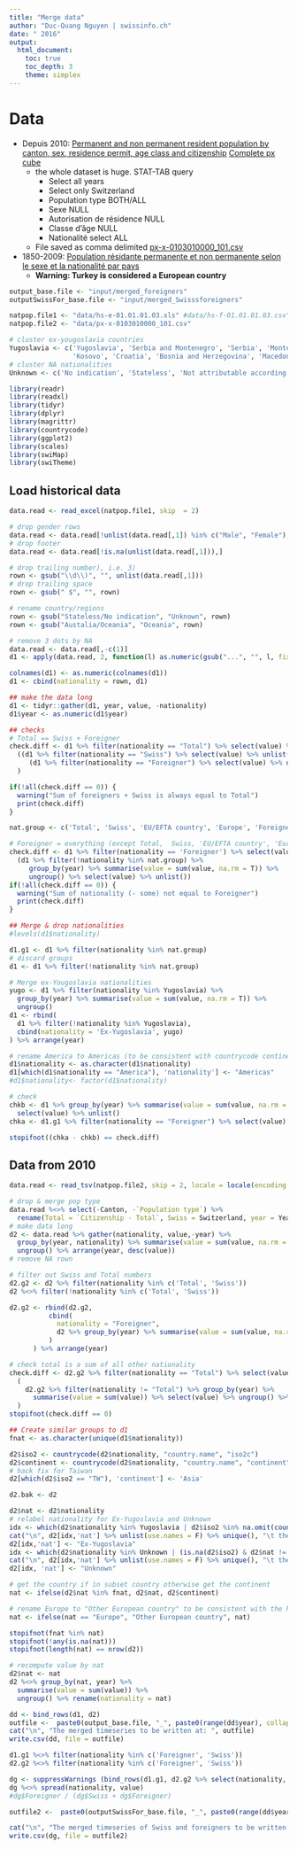 ```yaml
---
title: "Merge data"
author: "Duc-Quang Nguyen | swissinfo.ch"
date: " 2016"
output: 
  html_document:
    toc: true
    toc_depth: 3
    theme: simplex
---
```


# Data

* Depuis 2010: [Permanent and non permanent resident population by canton, sex, residence permit, age class and citizenship](https://www.pxweb.bfs.admin.ch/Selection.aspx?px_language=en&px_db=px-x-0103010000_101&px_tableid=px-x-0103010000_101%5Cpx-x-0103010000_101.px&px_type=PX) [Complete px cube](https://www.pxweb.bfs.admin.ch/DownloadFile.aspx?file=px-x-0103010000_101)
  * the whole dataset is huge. STAT-TAB query
      * Select all years
      * Select only Switzerland
      * Population type BOTH/ALL
      * Sexe NULL
      * Autorisation de résidence NULL
      * Classe d'âge NULL
      * Nationalité select ALL
  * File saved as comma delimited [px-x-0103010000_101.csv](data/px-x-0103010000_101.csv)

* 1850-2009: [Population résidante permanente et non permanente selon le sexe et la nationalité par pays](https://www.bfs.admin.ch/bfs/fr/home/statistiques/catalogues-banques-donnees.assetdetail.hs-f-01.01.01.03.html)
   * **Warning: Turkey is considered a European country**

```r
output_base.file <- "input/merged_foreigners"
outputSwissFor_base.file <- "input/merged_Swisssforeigners"

natpop.file1 <- "data/hs-e-01.01.01.03.xls" #data/hs-f-01.01.01.03.csv"
natpop.file2 <- "data/px-x-0103010000_101.csv"

# cluster ex-yougoslavia countries
Yugoslavia <- c('Yugoslavia', 'Serbia and Montenegro', 'Serbia', 'Montenegro', 
                'Kosovo', 'Croatia', 'Bosnia and Herzegovina', 'Macedonia')
# cluster NA nationalities
Unknown <- c('No indication', 'Stateless', 'Not attributable according to current borders')

library(readr)
library(readxl)
library(tidyr)
library(dplyr)
library(magrittr)
library(countrycode)
library(ggplot2)
library(scales)
library(swiMap)
library(swiTheme)
```

## Load historical data

```r
data.read <- read_excel(natpop.file1, skip  = 2)

# drop gender rows
data.read <- data.read[!unlist(data.read[,1]) %in% c("Male", "Female"),]
# drop footer
data.read <- data.read[!is.na(unlist(data.read[,1])),]

# drop trailing number), i.e. 3)
rown <- gsub("\\d\\)", "", unlist(data.read[,1]))
# drop trailing space
rown <- gsub(" $", "", rown)

# rename country/regions
rown <- gsub("Stateless/No indication", "Unknown", rown)
rown <- gsub("Austalia/Oceania", "Oceania", rown)

# remove 3 dots by NA
data.read <- data.read[,-c(1)]
d1 <- apply(data.read, 2, function(l) as.numeric(gsub("...", "", l, fixed = T))) %>% as.data.frame()

colnames(d1) <- as.numeric(colnames(d1))
d1 <- cbind(nationality = rown, d1)

## make the data long
d1 <- tidyr::gather(d1, year, value, -nationality)
d1$year <- as.numeric(d1$year)

## checks
# Total == Swiss + Foreigner
check.diff <- d1 %>% filter(nationality == "Total") %>% select(value) %>% unlist() - 
  ((d1 %>% filter(nationality == "Swiss") %>% select(value) %>% unlist()) + 
     (d1 %>% filter(nationality == "Foreigner") %>% select(value) %>% unlist())
  )

if(!all(check.diff == 0)) {
  warning("Sum of foreigners + Swiss is always equal to Total")
  print(check.diff)
}

nat.group <- c('Total', 'Swiss', 'EU/EFTA country', 'Europe', 'Foreigner')

# Foreigner = everything (except Total,  Swiss, 'EU/EFTA country', 'Europe')
check.diff <- d1 %>% filter(nationality == 'Foreigner') %>% select(value) %>% unlist() - 
  (d1 %>% filter(!nationality %in% nat.group) %>% 
     group_by(year) %>% summarise(value = sum(value, na.rm = T)) %>% 
     ungroup() %>% select(value) %>% unlist())
if(!all(check.diff == 0)) {
  warning("Sum of nationality (- some) not equal to Foreigner")
  print(check.diff)
}

## Merge & drop nationalities
#levels(d1$nationality)

d1.g1 <- d1 %>% filter(nationality %in% nat.group)
# discard groups
d1 <- d1 %>% filter(!nationality %in% nat.group)

# Merge ex-Yougoslavia nationalities
yugo <- d1 %>% filter(nationality %in% Yugoslavia) %>%
  group_by(year) %>% summarise(value = sum(value, na.rm = T)) %>%
  ungroup()
d1 <- rbind(
  d1 %>% filter(!nationality %in% Yugoslavia),
  cbind(nationality = 'Ex-Yugoslavia', yugo)
) %>% arrange(year)

# rename America to Americas (to be consistent with countrycode continent)
d1$nationality <- as.character(d1$nationality)
d1[which(d1$nationality == "America"), 'nationality'] <- "Americas"
#d1$nationality<- factor(d1$nationality)

# check
chkb <- d1 %>% group_by(year) %>% summarise(value = sum(value, na.rm = T)) %>%
  select(value) %>% unlist()
chka <- d1.g1 %>% filter(nationality == "Foreigner") %>% select(value) %>% unlist()

stopifnot((chka - chkb) == check.diff)
```

## Data from 2010

```r
data.read <- read_tsv(natpop.file2, skip = 2, locale = locale(encoding = "latin1"))

# drop & merge pop type
data.read %<>% select(-Canton, -`Population type`) %>%
  rename(Total = `Citizenship - Total`, Swiss = Switzerland, year = Year)
# make data long
d2 <- data.read %>% gather(nationality, value,-year) %>%
  group_by(year, nationality) %>% summarise(value = sum(value, na.rm = T)) %>%
  ungroup() %>% arrange(year, desc(value))
# remove NA rown

# filter out Swiss and Total numbers
d2.g2 <- d2 %>% filter(nationality %in% c('Total', 'Swiss'))
d2 %<>% filter(!nationality %in% c('Total', 'Swiss'))

d2.g2 <- rbind(d2.g2,
          cbind(
            nationality = "Foreigner", 
            d2 %>% group_by(year) %>% summarise(value = sum(value, na.rm = T)) %>% ungroup()
          ) 
      ) %>% arrange(year)

# check total is a sum of all other nationality
check.diff <- d2.g2 %>% filter(nationality == "Total") %>% select(value) %>% unlist() -
  (
    d2.g2 %>% filter(nationality != "Total") %>% group_by(year) %>%
      summarise(value = sum(value)) %>% select(value) %>% ungroup() %>% unlist()
  )
stopifnot(check.diff == 0)

## Create similar groups to d1
fnat <- as.character(unique(d1$nationality))

d2$iso2 <- countrycode(d2$nationality, "country.name", "iso2c")
d2$continent <- countrycode(d2$nationality, "country.name", "continent")
# hack fix for Taiwan
d2[which(d2$iso2 == "TW"), 'continent'] <- 'Asia'

d2.bak <- d2

d2$nat <- d2$nationality
# relabel nationality for Ex-Yugoslavia and Unknown
idx <- which(d2$nationality %in% Yugoslavia | d2$iso2 %in% na.omit(countrycode(Yugoslavia, "country.name", "iso2c")))
cat("\n", d2[idx,'nat'] %>% unlist(use.names = F) %>% unique(), "\t these countries about to be merged!\n")
d2[idx,'nat'] <- "Ex-Yugoslavia"
idx <- which(d2$nationality %in% Unknown | (is.na(d2$iso2) & d2$nat != "Ex-Yugoslavia"))
cat("\n", d2[idx,'nat'] %>% unlist(use.names = F) %>% unique(), "\t these countries about to be merged!\n")
d2[idx, 'nat'] <- "Unknown"

# get the country if in subset country otherwise get the continent
nat <- ifelse(d2$nat %in% fnat, d2$nat, d2$continent)

# rename Europe to "Other European country" to be consistent with the historical data
nat <- ifelse(nat == "Europe", "Other European country", nat)

stopifnot(fnat %in% nat)
stopifnot(!any(is.na(nat)))
stopifnot(length(nat) == nrow(d2))

# recompute value by nat
d2$nat <- nat
d2 %<>% group_by(nat, year) %>%
  summarise(value = sum(value)) %>% 
  ungroup() %>% rename(nationality = nat)

dd <- bind_rows(d1, d2)
outfile <-  paste0(output_base.file, "_", paste0(range(dd$year), collapse = "_"), ".csv")
cat("\n", "The merged timeseries to be written at: ", outfile)
write.csv(dd, file = outfile)
```

```r
d1.g1 %<>% filter(nationality %in% c('Foreigner', 'Swiss'))
d2.g2 %<>% filter(nationality %in% c('Foreigner', 'Swiss'))

dg <- suppressWarnings (bind_rows(d1.g1, d2.g2 %>% select(nationality, year, value)))
dg %<>% spread(nationality, value)
#dg$Foreigner / (dg$Swiss + dg$Foreigner)

outfile2 <-  paste0(outputSwissFor_base.file, "_", paste0(range(dd$year), collapse = "_"), ".csv")

cat("\n", "The merged timeseries of Swiss and foreigners to be written at: ", outfile2)
write.csv(dg, file = outfile2)

```